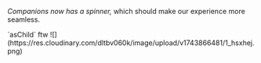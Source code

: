 
<ReleaseVideo src="https://res.cloudinary.com/dltbv060k/video/upload/v1742050518/22_h88mgb.mov"/>

_Companions now has a spinner,_ which should make our experience more seamless.

<ReleaseBuild>
`asChild` ftw
![](https://res.cloudinary.com/dltbv060k/image/upload/v1743866481/1_hsxhej.png)
</ReleaseBuild>